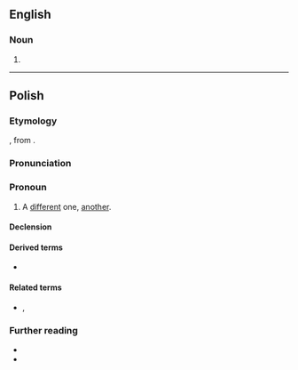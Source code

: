 ==English==

===Noun===
{{en-noun}}

# {{alt form|en|innie}}

----

==Polish==

===Etymology===
{{inh+|pl|sla-pro|*inъ}} , from {{der|pl|ine-pro|*h₃eynos}}.

===Pronunciation===
{{pl-p|a=Pl-inny.ogg}}

===Pronoun===
{{head|pl|pronoun|g=m}}

# A [[different]] one, [[another]].

====Declension====
{{pl-decl-adj-auto}}

====Derived terms====
* {{q|noun}} {{l|pl|inna bajka}}

====Related terms====
* {{l|pl|inaczej}}, {{l|pl|indziej}}

===Further reading===
* {{R:pl:WSJP}}
* {{R:pl:PWN}}